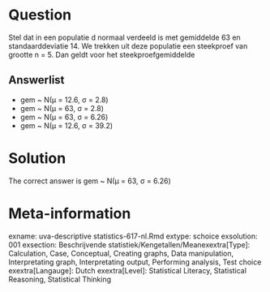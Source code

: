 Question
========

Stel dat in een populatie d normaal verdeeld is met gemiddelde 63 en standaarddeviatie 14. We trekken uit deze populatie een steekproef van grootte n = 5. Dan geldt voor het steekproefgemiddelde 

Answerlist
----------
* gem ~ N(&mu; = 12.6, &sigma; = 2.8)
* gem ~ N(&mu; = 63, &sigma; = 2.8)
* gem ~ N(&mu; = 63, &sigma; = 6.26)
* gem ~ N(&mu; = 12.6, &sigma; = 39.2)

Solution
========

The correct answer is  gem ~ N(&mu; = 63, &sigma; = 6.26) 

Meta-information
================
exname: uva-descriptive statistics-617-nl.Rmd 
extype: schoice 
exsolution: 001 
exsection: Beschrijvende statistiek/Kengetallen/Meanexextra[Type]: Calculation, Case, Conceptual, Creating graphs, Data manipulation, Interpretating graph, Interpretating output, Performing analysis, Test choice 
exextra[Langauge]: Dutch 
exextra[Level]: Statistical Literacy, Statistical Reasoning, Statistical Thinking 
